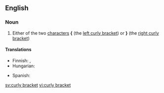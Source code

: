 ==English==

===Noun===
{{en-noun|sg=[[curly]] [[bracket]]}}

# Either of the two [[character]]s '''{''' (the [[left curly bracket]]) or '''}''' (the [[right curly bracket]])

====Translations====
{{trans-top|character}}
* Finnish: {{t|fi|aaltosulku}}, {{t|fi|aaltosulkumerkki}}
* Hungarian: {{t|hu|kapcsos zárójel}}
{{trans-mid}}
* Spanish: {{t+|es|llave|f}}
{{trans-bottom}}

[[sv:curly bracket]]
[[vi:curly bracket]]